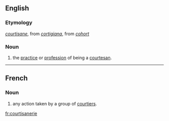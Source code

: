 ==English==
===Etymology===
{{F.}} ''[[courtisane]]'', from {{It.}} ''[[cortigiana]]'', from {{L.}} ''[[cohort]]''

===Noun===
# the [[practice]] or [[profession]] of being a [[courtesan]]. 

----

==French==

===Noun===
# any action taken by a group of [[courtier]]s.

[[fr:courtisanerie]]